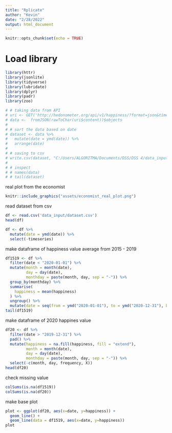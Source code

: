 ---
title: "Rplicate"
author: "Kevin"
date: "2/28/2022"
output: html_document
---

```{r setup, include=FALSE}
knitr::opts_chunk$set(echo = TRUE)
```

# Load library
```{r}
library(httr)
library(jsonlite)
library(tidyverse)
library(lubridate)
library(dplyr)
library(padr)
library(zoo)
```

```{r}
# # taking data from API
# uri <- GET('http://hedonometer.org/api/v1/happiness/?format=json&timeseries__title=en_all&date__gte=2015-01-01&limit=2188')
# data <-  fromJSON(rawToChar(uri$content))$objects
# 
# # sort the data based on date
# dataset <- data %>% 
#   mutate(date = ymd(date)) %>% 
#   arrange(date)
# 
# # saving to csv
# write.csv(dataset, "C:/Users/ALGORITMA/Documents/DSS/DSS 4/data_input/dataset.csv")
# 
# # inspect 
# # names(data)
# # tail(dataset)
```

real plot from the economist
```{r echo=FALSE}
knitr::include_graphics("assets/economist_real_plot.png")
```


read dataset from csv
```{r}
df <- read.csv('data_input/dataset.csv')
head(df)
```

```{r}
df <- df %>% 
  mutate(date = ymd(date)) %>% 
  select(-timeseries)
```

make dataframe of happiness value average from 2015 - 2019
```{r}
df1519 <- df %>%
  filter(date < "2020-01-01") %>%
  mutate(month = month(date),
         day = day(date),
         monthday = paste(month, day, sep = "-")) %>% 
  group_by(monthday) %>% 
  summarise(
    happiness = mean(happiness)
  ) %>% 
  ungroup() %>% 
  mutate(date = seq(from = ymd("2020-01-01"), to = ymd("2020-12-31"), by="day"))
tail(df1519)
```

make dataframe of 2020 happines value
```{r}
df20 <- df %>%
  filter(date > "2019-12-31") %>%
  pad() %>% 
  mutate(happiness = na.fill(happiness, fill = "extend"),
         month = month(date),
         day = day(date),
         monthday = paste(month, day, sep = "-")) %>% 
  select(-c(month, day, frequency, X))
head(df20)
```
check missing value
```{r}
colSums(is.na(df1519))
colSums(is.na(df20))
```

make base plot
```{r}
plot <- ggplot(df20, aes(x=date, y=happiness)) +
  geom_line() + 
  geom_line(data = df1519, aes(x=date, y=happiness))
plot
```

